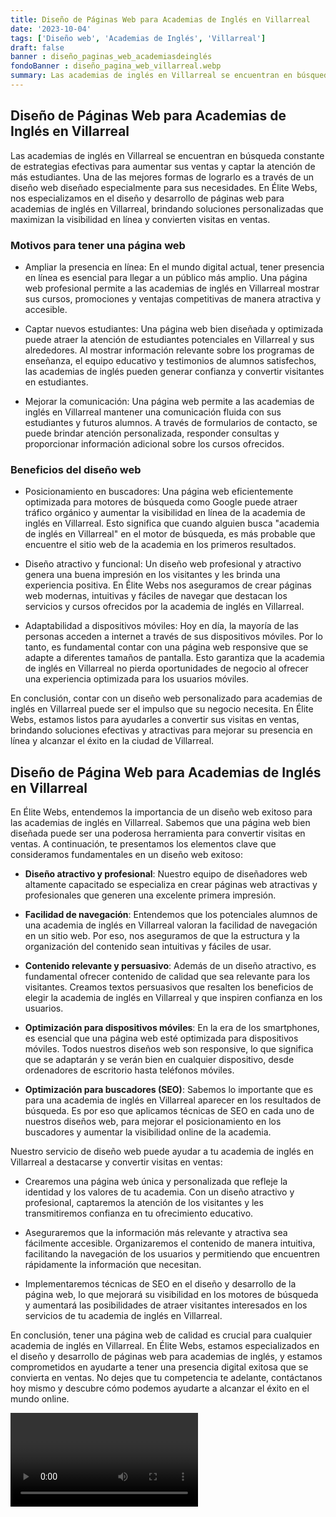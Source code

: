 ```yaml
---
title: Diseño de Páginas Web para Academias de Inglés en Villarreal
date: '2023-10-04'
tags: ['Diseño web', 'Academias de Inglés', 'Villarreal']
draft: false
banner : diseño_paginas_web_academiasdeinglés
fondoBanner : diseño_pagina_web_villarreal.webp
summary: Las academias de inglés en Villarreal se encuentran en búsqueda constante de estrategias efectivas para aumentar sus ventas y captar la atención de más estudiantes. Una de las mejores formas de lograrlo es a través de un diseño web diseñado especialmente para sus necesidades. En Élite Webs, nos especializamos en el diseño y desarrollo de páginas web para academias de inglés en Villarreal, brindando soluciones personalizadas que maximizan la visibilidad en línea y convierten visitas en ventas.
---
```


## Diseño de Páginas Web para Academias de Inglés en Villarreal

Las academias de inglés en Villarreal se encuentran en búsqueda constante de estrategias efectivas para aumentar sus ventas y captar la atención de más estudiantes. Una de las mejores formas de lograrlo es a través de un diseño web diseñado especialmente para sus necesidades. En Élite Webs, nos especializamos en el diseño y desarrollo de páginas web para academias de inglés en Villarreal, brindando soluciones personalizadas que maximizan la visibilidad en línea y convierten visitas en ventas.

### Motivos para tener una página web

- Ampliar la presencia en línea: En el mundo digital actual, tener presencia en línea es esencial para llegar a un público más amplio. Una página web profesional permite a las academias de inglés en Villarreal mostrar sus cursos, promociones y ventajas competitivas de manera atractiva y accesible.

- Captar nuevos estudiantes: Una página web bien diseñada y optimizada puede atraer la atención de estudiantes potenciales en Villarreal y sus alrededores. Al mostrar información relevante sobre los programas de enseñanza, el equipo educativo y testimonios de alumnos satisfechos, las academias de inglés pueden generar confianza y convertir visitantes en estudiantes.

- Mejorar la comunicación: Una página web permite a las academias de inglés en Villarreal mantener una comunicación fluida con sus estudiantes y futuros alumnos. A través de formularios de contacto, se puede brindar atención personalizada, responder consultas y proporcionar información adicional sobre los cursos ofrecidos.

### Beneficios del diseño web

- Posicionamiento en buscadores: Una página web eficientemente optimizada para motores de búsqueda como Google puede atraer tráfico orgánico y aumentar la visibilidad en línea de la academia de inglés en Villarreal. Esto significa que cuando alguien busca "academia de inglés en Villarreal" en el motor de búsqueda, es más probable que encuentre el sitio web de la academia en los primeros resultados.

- Diseño atractivo y funcional: Un diseño web profesional y atractivo genera una buena impresión en los visitantes y les brinda una experiencia positiva. En Élite Webs nos aseguramos de crear páginas web modernas, intuitivas y fáciles de navegar que destacan los servicios y cursos ofrecidos por la academia de inglés en Villarreal.

- Adaptabilidad a dispositivos móviles: Hoy en día, la mayoría de las personas acceden a internet a través de sus dispositivos móviles. Por lo tanto, es fundamental contar con una página web responsive que se adapte a diferentes tamaños de pantalla. Esto garantiza que la academia de inglés en Villarreal no pierda oportunidades de negocio al ofrecer una experiencia optimizada para los usuarios móviles.

En conclusión, contar con un diseño web personalizado para academias de inglés en Villarreal puede ser el impulso que su negocio necesita. En Élite Webs, estamos listos para ayudarles a convertir sus visitas en ventas, brindando soluciones efectivas y atractivas para mejorar su presencia en línea y alcanzar el éxito en la ciudad de Villarreal.

<GifSeo />

<Cta />

## Diseño de Página Web para Academias de Inglés en Villarreal

En Élite Webs, entendemos la importancia de un diseño web exitoso para las academias de inglés en Villarreal. Sabemos que una página web bien diseñada puede ser una poderosa herramienta para convertir visitas en ventas. A continuación, te presentamos los elementos clave que consideramos fundamentales en un diseño web exitoso:

- **Diseño atractivo y profesional**: Nuestro equipo de diseñadores web altamente capacitado se especializa en crear páginas web atractivas y profesionales que generen una excelente primera impresión.

- **Facilidad de navegación**: Entendemos que los potenciales alumnos de una academia de inglés en Villarreal valoran la facilidad de navegación en un sitio web. Por eso, nos aseguramos de que la estructura y la organización del contenido sean intuitivas y fáciles de usar.

- **Contenido relevante y persuasivo**: Además de un diseño atractivo, es fundamental ofrecer contenido de calidad que sea relevante para los visitantes. Creamos textos persuasivos que resalten los beneficios de elegir la academia de inglés en Villarreal y que inspiren confianza en los usuarios.

- **Optimización para dispositivos móviles**: En la era de los smartphones, es esencial que una página web esté optimizada para dispositivos móviles. Todos nuestros diseños web son responsive, lo que significa que se adaptarán y se verán bien en cualquier dispositivo, desde ordenadores de escritorio hasta teléfonos móviles.

- **Optimización para buscadores (SEO)**: Sabemos lo importante que es para una academia de inglés en Villarreal aparecer en los resultados de búsqueda. Es por eso que aplicamos técnicas de SEO en cada uno de nuestros diseños web, para mejorar el posicionamiento en los buscadores y aumentar la visibilidad online de la academia.

Nuestro servicio de diseño web puede ayudar a tu academia de inglés en Villarreal a destacarse y convertir visitas en ventas:

- Crearemos una página web única y personalizada que refleje la identidad y los valores de tu academia. Con un diseño atractivo y profesional, captaremos la atención de los visitantes y les transmitiremos confianza en tu ofrecimiento educativo.

- Aseguraremos que la información más relevante y atractiva sea fácilmente accesible. Organizaremos el contenido de manera intuitiva, facilitando la navegación de los usuarios y permitiendo que encuentren rápidamente la información que necesitan.

- Implementaremos técnicas de SEO en el diseño y desarrollo de la página web, lo que mejorará su visibilidad en los motores de búsqueda y aumentará las posibilidades de atraer visitantes interesados en los servicios de tu academia de inglés en Villarreal.

En conclusión, tener una página web de calidad es crucial para cualquier academia de inglés en Villarreal. En Élite Webs, estamos especializados en el diseño y desarrollo de páginas web para academias de inglés, y estamos comprometidos en ayudarte a tener una presencia digital exitosa que se convierta en ventas. No dejes que tu competencia te adelante, contáctanos hoy mismo y descubre cómo podemos ayudarte a alcanzar el éxito en el mundo online.

<Video />

<CtaBot job='Academias de Inglés' city='Villarreal'/>

<Gmaps query='Villarreal+españa+maps' />